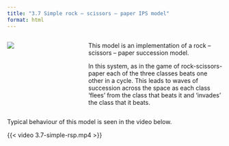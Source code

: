 ```yaml
---
title: "3.7 Simple rock – scissors – paper IPS model"
format: html
---
```


:::: {.columns}
::: {.column width=35%}
[![](3.7-simpleRSP.png){style="padding-right:10px;"}](3.7-simple-rsp.nlogox)
:::

::: {.column width=65%}
This model is an implementation of a rock – scissors – paper succession model.

In this system, as in the game of rock-scissors-paper each of the three classes beats one other in a cycle. This leads to waves of succession across the space as each class 'flees' from the class that beats it and 'invades' the class that it beats.
:::
::::

::: .clearfix
:::

Typical behaviour of this model is seen in the video below.

{{< video 3.7-simple-rsp.mp4 >}}